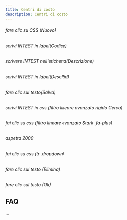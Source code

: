 ```yaml
---
title: Centri di costo
description: Centri di costo
---
```

###### fare clic su CSS (Nuovo)

###### scrivi INTEST in label(Codice)

###### scrivere INTEST nell'etichetta(Descrizione)

###### scrivi INTEST in label(DescRid)

###### fare clic sul testo(Salva)

###### scrivi INTEST in css (filtro lineare avanzato rigido Cerca)

###### fai clic su css (filtro lineare avanzato Stark .fa-plus)

###### aspetta 2000

###### fai clic su css (tr .dropdown)

###### fare clic sul testo (Elimina)

###### fare clic sul testo (Ok)

FAQ
---

...